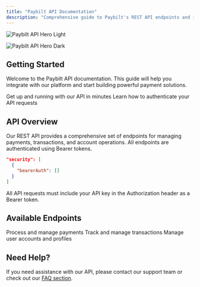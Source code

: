 ```yaml
---
title: "Paybilt API Documentation"
description: "Comprehensive guide to Paybilt's REST API endpoints and integration"
---
```


<img
  className="block dark:hidden"
  src="/images/header.png"
  alt="Paybilt API Hero Light"
/>

<img
  className="hidden dark:block"
  src="/images/header.png"
  alt="Paybilt API Hero Dark"
/>

## Getting Started

Welcome to the Paybilt API documentation. This guide will help you integrate with our platform and start building powerful payment solutions.

<CardGroup cols="2">
  <Card title="Quick Start" icon="rocket" href="/api-reference/quickstart">
    Get up and running with our API in minutes
  </Card>
  <Card title="Authentication" icon="lock" href="/api-reference/authentication">
    Learn how to authenticate your API requests
  </Card>
</CardGroup>

## API Overview

Our REST API provides a comprehensive set of endpoints for managing payments, transactions, and account operations. All endpoints are authenticated using Bearer tokens.

```json
"security": [
  {
    "bearerAuth": []
  }
]
```

<Note>
  All API requests must include your API key in the Authorization header as a Bearer token.
</Note>

## Available Endpoints

<CardGroup cols="3">
  <Card title="Payments" icon="credit-card" href="/api-reference/payments">
    Process and manage payments
  </Card>
  <Card title="Transactions" icon="receipt" href="/api-reference/transactions">
    Track and manage transactions
  </Card>
  <Card title="Accounts" icon="user" href="/api-reference/accounts">
    Manage user accounts and profiles
  </Card>
</CardGroup>

## Need Help?

If you need assistance with our API, please contact our support team or check out our [FAQ section](/api-reference/faq).